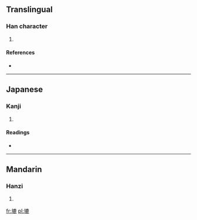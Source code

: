 ==Translingual==

===Han character===
{{Han char|rn=32|rad=土|as=11|sn=14|four=4011<sub>1</sub>|canj=土戈X心 (GIXP)}}

# {{defn|Han|sort=土11}}

====References====
* {{Han ref|kx=0236.420|dkj=05389|hdz=10482.020|uh=5876|ud=22646|bh=E163|bd=57699}}

----

==Japanese==

===Kanji===
{{ja-kanji|grade=|rs=土11}}

# {{defn|lang=ja|sort=土11}}

====Readings====
* {{ja-readings|on=[[こく]] (koku)|kun=}}

----

==Mandarin==

===Hanzi===
{{cmn-hanzi|pin=[[cù]] ([[cu4]])|wg=ts'u<sup>4</sup>}}

# {{defn|lang=cmn|sort=土11}}

[[fr:塶]]
[[pl:塶]]